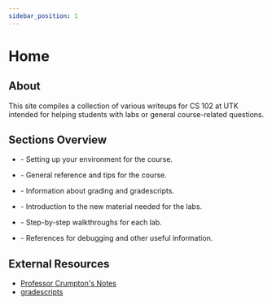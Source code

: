 ```yaml
---
sidebar_position: 1
---
```



# Home

## About

This site compiles a collection of various writeups for CS 102 at UTK intended for helping students with labs or general course-related questions.

## Sections Overview

- <LinkWithIcon to="category/env-setup" text="Environment Setup" /> - Setting up
  your environment for the course.

- <LinkWithIcon to="category/general" text="General" /> - General reference and tips
  for the course.

- <LinkWithIcon to="category/grading" text="Grading" /> - Information about grading
  and gradescripts.

- <LinkWithIcon to="category/in-class-lab-notes" text="In Class Lab Notes" /> - Introduction
  to the new material needed for the labs.

- <LinkWithIcon to="category/lab-walkthroughs" text="Lab Walkthroughs" /> - Step-by-step
  walkthroughs for each lab.

- <LinkWithIcon to="category/debugging" text="Debugging" /> - References for debugging
  and other useful information.

## External Resources

- [Professor Crumpton's Notes](https://camille-chanel.github.io/cs102/)
- [gradescripts](https://github.com/seeker-3/cs102-resources/tree/main/tests)

